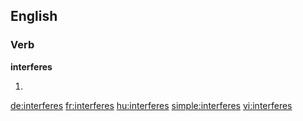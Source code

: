 ==English==

===Verb===
'''interferes'''

# {{third-person singular of|[[interfere]]}}

[[de:interferes]]
[[fr:interferes]]
[[hu:interferes]]
[[simple:interferes]]
[[vi:interferes]]